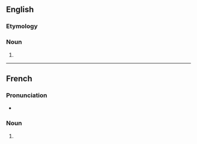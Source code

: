 ==English==

===Etymology===
{{confix|en|acid|oses}}

===Noun===
{{head|en|noun form}}

# {{en-irregular plural of|ending=es|acidosis}}

----

==French==

===Pronunciation===
* {{audio|fr|LL-Q150 (fra)-WikiLucas00-acidoses.wav|Audio}}

===Noun===
{{head|fr|noun form|g=f}}

# {{plural of|fr|acidose}}